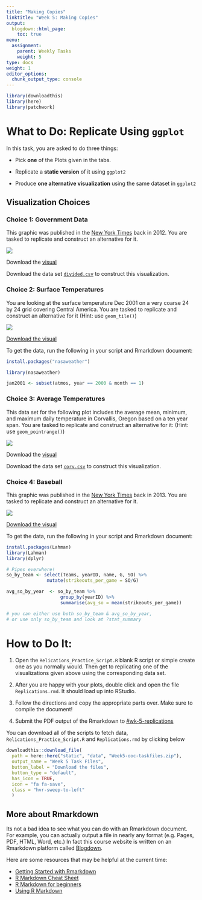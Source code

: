 ```yaml
---
title: "Making Copies"
linktitle: "Week 5: Making Copies"
output:
  blogdown::html_page:
    toc: true
menu:
  assignment:
    parent: Weekly Tasks
    weight: 5
type: docs
weight: 1
editor_options: 
  chunk_output_type: console
---
```


<style>
.hvr-sweep-to-left {
  display: inline-block;
  vertical-align: middle;
  -webkit-transform: perspective(1px) translateZ(0);
  transform: perspective(1px) translateZ(0);
  box-shadow: 0 0 1px rgba(0, 0, 0, 0);
  position: relative;
  -webkit-transition-property: color;
  transition-property: color;
  -webkit-transition-duration: 0.25s;
  transition-duration: 0.25s;
}

.hvr-sweep-to-left:before {
  content: "";
  position: absolute;
  z-index: -1;
  top: 0;
  left: 0;
  right: 0;
  bottom: 0;
  background: #733367;
  -webkit-transform: scaleX(0);
  transform: scaleX(0);
  -webkit-transform-origin: 100% 50%;
  transform-origin: 100% 50%;
  -webkit-transition-property: transform;
  transition-property: transform;
  -webkit-transition-duration: 0.3s;
  transition-duration: 0.3s;
  -webkit-transition-timing-function: ease-out;
  transition-timing-function: ease-out;
}

.hvr-sweep-to-left:hover, .hvr-sweep-to-left:focus, .hvr-sweep-to-left:active {
  color: white;
}

.hvr-sweep-to-left:hover:before, .hvr-sweep-to-left:focus:before, .hvr-sweep-to-left:active:before {
  -webkit-transform: scaleX(1);
  transform: scaleX(1);
}
</style>

```r
library(downloadthis)
library(here)
library(patchwork)
```

# What to Do: Replicate Using `ggplot`

In this task, you are asked to do three things:

-   Pick **one** of the Plots given in the tabs.

-   Replicate a **static version** of it using `ggplot2`

-   Produce **one alternative visualization** using the same dataset in `ggplot2`

## Visualization Choices 

### Choice 1: Government Data
This graphic was published in the [New York Times](https://archive.nytimes.com/screenshots/www.nytimes.com/interactive/2012/11/23/us/state-government-control-since-1938.jpg){target="\_blank"} back in 2012. You are tasked to replicate and construct an alternative for it.

![](/assignment/05-assignment_files/Choice1.png)

Download the [visual](/visuals/Choice1.png)

Download the data set [`divided.csv`](/data/divided.csv) to construct this visualization.

### Choice 2: Surface Temperatures

You are looking at the surface temperature Dec 2001 on a very coarse 24 by 24 grid covering Central America. You are tasked to replicate and construct an alternative for it (Hint: use `geom_tile()`)

![](/assignment/05-assignment_files/Choice2.png)

[Download the visual](/visuals/Choice2.png){width=70%}

To get the data, run the following in your script and Rmarkdown document:

```r
install.packages("nasaweather")

library(nasaweather)

jan2001 <- subset(atmos, year == 2000 & month == 1)
```


### Choice 3: Average Temperatures

This data set for the following plot includes the average mean, minimum, and maximum daily temperature in Corvallis, Oregon based on a ten year span. You are tasked to replicate and construct an alternative for it: (Hint: use `geom_pointrange()`)

![](/assignment/05-assignment_files/Choice3.png)

Download the [visual](/visuals/Choice3.png)

Download the data set [`corv.csv`](/data/corv.csv) to construct this visualization.

### Choice 4: Baseball

This graphic was published in the [New York Times](https://archive.nytimes.com/www.nytimes.com/interactive/2013/03/29/sports/baseball/Strikeouts-Are-Still-Soaring.html?ref=baseball){target="\_blank"} back in 2013. You are tasked to replicate and construct an alternative for it.

![](/assignment/05-assignment_files/Choice4.png)

[Download the visual](/visuals/Choice4.png)

To get the data, run the following in your script and Rmarkdown document:

```r
install.packages(Lahman)
library(Lahman)  
library(dplyr)

# Pipes everwhere!
so_by_team <- select(Teams, yearID, name, G, SO) %>%
               mutate(strikeouts_per_game = SO/G) 

avg_so_by_year  <- so_by_team %>% 
                    group_by(yearID) %>%
                    summarise(avg_so = mean(strikeouts_per_game))

# you can either use both so_by_team & avg_so_by_year,
# or use only so_by_team and look at ?stat_summary
```

# How to Do It:

1.  Open the `Relications_Practice_Script.R` blank R script or simple create one as you normally would. Then get to replicating one of the visualizations given above using the corresponding data set.

2.  After you are happy with your plots, double click and open the file `Replications.rmd`. It should load up into RStudio.

3.  Follow the directions and copy the appropriate parts over. Make sure to compile the document!

4.  Submit the PDF output of the Rmarkdown to [\#wk-5-replications](https://2021edp693e.slack.com/archives/C01NJ8H33V3){target="\_blank"}

You can download all of the scripts to fetch data, `Relications_Practice_Script.R` and `Replications.rmd` by clicking below

```r
downloadthis::download_file(
  path = here::here("static", "data", "Week5-ooc-taskfiles.zip"),
  output_name = "Week 5 Task Files",
  button_label = "Download the files",
  button_type = "default",
  has_icon = TRUE,
  icon = "fa fa-save",
  class = "hvr-sweep-to-left"
  )
```

## More about Rmarkdown

Its not a bad idea to see what you can do with an Rmarkdown document. For example, you can actually output a file in nearly any format (e.g. Pages, PDF, HTML, Word, etc.) In fact this course website is written on an Rmarkdown platform called [Blogdown](https://bookdown.org/yihui/blogdown/){target="\_blank"}.

Here are some resources that may be helpful at the current time:

-   [Getting Started with Rmarkdown](https://ourcodingclub.github.io/tutorials/rmarkdown/){target="\_blank"}
-   [R Markdown Cheat Sheet](https://rstudio.com/wp-content/uploads/2015/02/rmarkdown-cheatsheet.pdf){target="\_blank"}
-   [R Markdown for beginners](https://www.rostrum.blog/2018/09/24/knitting-club/){target="\_blank"}
-   [Using R Markdown](/resource/rmarkdown/){target="\_blank"}
